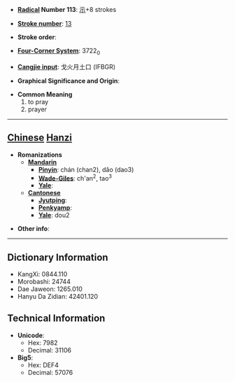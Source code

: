 * '''[[Wiktionary:Chinese radical index| Radical]] Number 113''': [[Wiktionary:Chinese radical index 示|示]]+8 strokes

* '''[[Wiktionary:Chinese total strokes index|Stroke number]]''': [[Wiktionary:Chinese total strokes index 13|13]]

* '''Stroke order''': 

* '''[[Wiktionary:Chinese four corner index|Four-Corner System]]''': 3722<sub>0</sub>

* '''[[Wiktionary:Chinese Cangjie index|Cangjie input]]''': 戈火月土口 (IFBGR)

* '''Graphical Significance and Origin''': 

* '''Common Meaning'''
*#to pray
*# prayer


----

== [[Chinese]] [[Hanzi]] ==

* '''Romanizations'''
** '''[[Mandarin]]'''
*** '''[[Pinyin]]''': chán (chan2), dǎo (dao3)
*** '''[[Wade-Giles]]''': ch'an<sup>2</sup>, tao<sup>3</sup>
*** '''[[Yale]]''': 
** '''[[Cantonese]]'''
*** '''[[Jyutping]]''':
*** '''[[Penkyamp]]''': 
*** '''[[Yale]]''': dou2

* '''Other info''': 

----

== Dictionary Information ==

* KangXi: 0844.110
* Morobashi: 24744
* Dae Jaweon: 1265.010
* Hanyu Da Zidian: 42401.120

== Technical Information ==

* '''Unicode''':
** Hex: 7982
** Decimal: 31106
* '''Big5''':
** Hex: DEF4
** Decimal: 57076